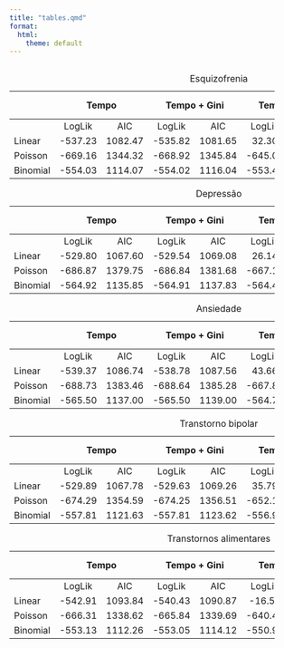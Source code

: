```yaml
---
title: "tables.qmd"
format:
  html:
    theme: default
---
```


```r


```

+----------+-------------------+-----------------+-----------------+-----------------------+
|          | Tempo             | Tempo + Gini    |  Tempo  + País  | Tempo  +  Gini + País |
+==========+:=======:+:=======:+:=======:+:=====:+:=======:+:=====:+:=======:+:===========:+
|          | LogLik  | AIC     | LogLik  | AIC   | LogLik  | AIC   | LogLik  | AIC         |
+----------+---------+---------+---------+-------+---------+-------+---------+-------------+
| Linear   | -537.23 | 1082.47 | -535.82 |1081.65|  32.30  | 145.39|  33.20  |   145.58    |
+----------+---------+---------+---------+-------+---------+-------+---------+-------------+
| Poisson  | -669.16 | 1344.32 | -668.92 |1345.84| -645.04 |1498.08| -645.03 |  1500.07    |
+----------+---------+---------+---------+-------+---------+-------+---------+-------------+
| Binomial | -554.03 | 1114.07 | -554.02 |1116.04| -553.42 |1314.85| -553.41 |  1316.82    |
+----------+---------+---------+---------+-------+---------+-------+---------+-------------+

: Esquizofrenia



+----------+-------------------+-----------------+-----------------+-----------------------+
|          | Tempo             | Tempo + Gini    |  Tempo  + País  | Tempo  +  Gini + País |
+==========+:=======:+:=======:+:=======:+:=====:+:=======:+:=====:+:=======:+:===========:+
|          | LogLik  | AIC     | LogLik  | AIC   | LogLik  | AIC   | LogLik  | AIC         |
+----------+---------+---------+---------+-------+---------+-------+---------+-------------+
| Linear   | -529.80 | 1067.60 | -529.54 |1069.08|  26.14  | 157.71|  26.92  |   158.15    |
+----------+---------+---------+---------+-------+---------+-------+---------+-------------+
| Poisson  | -686.87 | 1379.75 | -686.84 |1381.68| -667.17 |1542.34| -667.17 |  1544.34    |
+----------+---------+---------+---------+-------+---------+-------+---------+-------------+
| Binomial | -564.92 | 1135.85 | -564.91 |1137.83| -564.41 |1336.82| -564.40 |  1338.81    |
+----------+---------+---------+---------+-------+---------+-------+---------+-------------+

: Depressão



+----------+-------------------+-----------------+-----------------+-----------------------+
|          | Tempo             | Tempo + Gini    |  Tempo  + País  | Tempo  +  Gini + País |
+==========+:=======:+:=======:+:=======:+:=====:+:=======:+:=====:+:=======:+:===========:+
|          | LogLik  | AIC     | LogLik  | AIC   | LogLik  | AIC   | LogLik  | AIC         |
+----------+---------+---------+---------+-------+---------+-------+---------+-------------+
| Linear   | -539.37 | 1086.74 | -538.78 |1087.56|  43.66  | 122.66|  45.91  |   120.17    |
+----------+---------+---------+---------+-------+---------+-------+---------+-------------+
| Poisson  | -688.73 | 1383.46 | -688.64 |1385.28| -667.88 |1543.77| -667.88 |  1545.76    |
+----------+---------+---------+---------+-------+---------+-------+---------+-------------+
| Binomial | -565.50 | 1137.00 | -565.50 |1139.00| -564.70 |1337.41| -564.70 |  1339.41    |
+----------+---------+---------+---------+-------+---------+-------+---------+-------------+

: Ansiedade



+----------+-------------------+-----------------+-----------------+-----------------------+
|          | Tempo             | Tempo + Gini    |  Tempo  + País  | Tempo  +  Gini + País |
+==========+:=======:+:=======:+:=======:+:=====:+:=======:+:=====:+:=======:+:===========:+
|          | LogLik  | AIC     | LogLik  | AIC   | LogLik  | AIC   | LogLik  | AIC         |
+----------+---------+---------+---------+-------+---------+-------+---------+-------------+
| Linear   | -529.89 | 1067.78 | -529.63 |1069.26|  35.79  | 138.40|  36.72  |   138.55    |
+----------+---------+---------+---------+-------+---------+-------+---------+-------------+
| Poisson  | -674.29 | 1354.59 | -674.25 |1356.51| -652.18 |1512.36| -652.17 |  1514.35    |
+----------+---------+---------+---------+-------+---------+-------+---------+-------------+
| Binomial | -557.81 | 1121.63 | -557.81 |1123.62| -556.95 |1321.90| -556.95 |  1323.90    |
+----------+---------+---------+---------+-------+---------+-------+---------+-------------+

: Transtorno bipolar



+----------+-------------------+-----------------+-----------------+-----------------------+
|          | Tempo             | Tempo + Gini    |  Tempo  + País  | Tempo  +  Gini + País |
+==========+:=======:+:=======:+:=======:+:=====:+:=======:+:=====:+:=======:+:===========:+
|          | LogLik  | AIC     | LogLik  | AIC   | LogLik  | AIC   | LogLik  | AIC         |
+----------+---------+---------+---------+-------+---------+-------+---------+-------------+
| Linear   | -542.91 | 1093.84 | -540.43 |1090.87|  -16.58 | 243.16|  -16.57 |   245.14    |
+----------+---------+---------+---------+-------+---------+-------+---------+-------------+
| Poisson  | -666.31 | 1338.62 | -665.84 |1339.69| -640.48 |1488.96| -640.48 |  1490.96    |
+----------+---------+---------+---------+-------+---------+-------+---------+-------------+
| Binomial | -553.13 | 1112.26 | -553.05 |1114.12| -550.98 |1309.96| -550.97 |  1311.95    |
+----------+---------+---------+---------+-------+---------+-------+---------+-------------+

: Transtornos alimentares